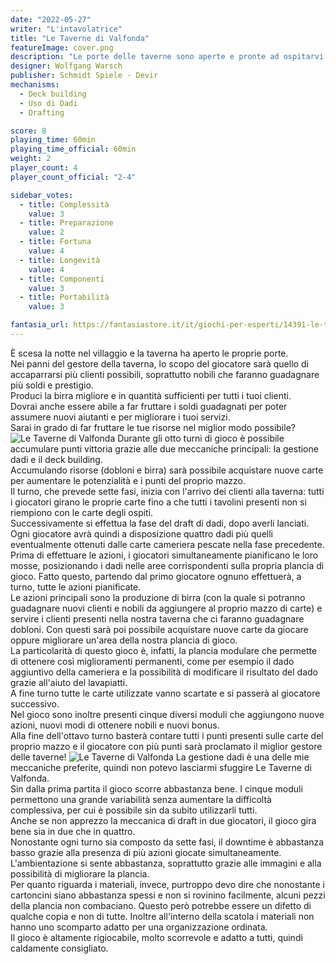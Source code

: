 ```yaml
---
date: "2022-05-27"
writer: "L'intavolatrice"
title: "Le Taverne di Valfonda"
featureImage: cover.png
description: "Le porte delle taverne sono aperte e pronte ad ospitarvi!"
designer: Wolfgang Warsch
publisher: Schmidt Spiele - Devir
mechanisms:
  - Deck building
  - Uso di Dadi
  - Drafting

score: 8
playing_time: 60min
playing_time_official: 60min
weight: 2
player_count: 4
player_count_official: "2-4"

sidebar_votes:
  - title: Complessità
    value: 3
  - title: Preparazione
    value: 2
  - title: Fortuna
    value: 4
  - title: Longevità
    value: 4
  - title: Componenti
    value: 3
  - title: Portabilità
    value: 3

fantasia_url: https://fantasiastore.it/it/giochi-per-esperti/14391-le-taverne-di-valfonda-ita.html
---
```


<Setting>
  È scesa la notte nel villaggio e la taverna ha aperto le proprie porte.
  <br />
  Nei panni del gestore della taverna, lo scopo del giocatore sarà quello di
  accaparrarsi più clienti possibili, soprattutto nobili che faranno guadagnare
  più soldi e prestigio.
  <br />
  Produci la birra migliore e in quantità sufficienti per tutti i tuoi clienti.
  <br />
  Dovrai anche essere abile a far fruttare i soldi guadagnati per poter assumere
  nuovi aiutanti e per migliorare i tuoi servizi.
  <br />
  Sarai in grado di far fruttare le tue risorse nel miglior modo possibile?
</Setting>

<img src="./game1.jpg" alt="Le Taverne di Valfonda" />

<Rules>
  Durante gli otto turni di gioco è possibile accumulare punti vittoria grazie
  alle due meccaniche principali: la gestione dadi e il deck building.
  <br />
  Accumulando risorse (dobloni e birra) sarà possibile acquistare nuove carte
  per aumentare le potenzialità e i punti del proprio mazzo.
  <br />
  Il turno, che prevede sette fasi, inizia con l'arrivo dei clienti alla
  taverna: tutti i giocatori girano le proprie carte fino a che tutti i tavolini
  presenti non si riempiono con le carte degli ospiti.
  <br />
  Successivamente si effettua la fase del draft di dadi, dopo averli lanciati.
  Ogni giocatore avrà quindi a disposizione quattro dadi più quelli
  eventualmente ottenuti dalle carte cameriera pescate nella fase precedente.
  <br />
  Prima di effettuare le azioni, i giocatori simultaneamente pianificano le loro
  mosse, posizionando i dadi nelle aree corrispondenti sulla propria plancia di
  gioco. Fatto questo, partendo dal primo giocatore ognuno effettuerà, a turno,
  tutte le azioni pianificate.
  <br />
  Le azioni principali sono la produzione di birra (con la quale si potranno
  guadagnare nuovi clienti e nobili da aggiungere al proprio mazzo di carte) e
  servire i clienti presenti nella nostra taverna che ci faranno guadagnare
  dobloni. Con questi sarà poi possibile acquistare nuove carte da giocare
  oppure migliorare un'area della nostra plancia di gioco.
  <br />
  La particolarità di questo gioco è, infatti, la plancia modulare che permette
  di ottenere così miglioramenti permanenti, come per esempio il dado aggiuntivo
  della cameriera e la possibilità di modificare il risultato del dado grazie
  all'aiuto del lavapiatti.
  <br />
  A fine turno tutte le carte utilizzate vanno scartate e si passerà al
  giocatore successivo.
  <br />
  Nel gioco sono inoltre presenti cinque diversi moduli che aggiungono nuove
  azioni, nuovi modi di ottenere nobili e nuovi bonus.
  <br />
  Alla fine dell'ottavo turno basterà contare tutti i punti presenti sulle carte
  del proprio mazzo e il giocatore con più punti sarà proclamato il miglior
  gestore delle taverne!
</Rules>

<img src="./game2.jpg" alt="Le Taverne di Valfonda" />

<Feedback>
  La gestione dadi è una delle mie meccaniche preferite, quindi non potevo
  lasciarmi sfuggire Le Taverne di Valfonda.
  <br />
  Sin dalla prima partita il gioco scorre abbastanza bene. I cinque moduli
  permettono una grande variabilità senza aumentare la difficoltà complessiva,
  per cui è possibile sin da subito utilizzarli tutti.
  <br />
  Anche se non apprezzo la meccanica di draft in due giocatori, il gioco gira
  bene sia in due che in quattro.
  <br />
  Nonostante ogni turno sia composto da sette fasi, il downtime è abbastanza
  basso grazie alla presenza di più azioni giocate simultaneamente.
  <br />
  L'ambientazione si sente abbastanza, soprattutto grazie alle immagini e alla
  possibilità di migliorare la plancia.
  <br />
  Per quanto riguarda i materiali, invece, purtroppo devo dire che nonostante i
  cartoncini siano abbastanza spessi e non si rovinino facilmente, alcuni pezzi
  della plancia non combaciano. Questo però potrebbe essere un difetto di
  qualche copia e non di tutte. Inoltre all'interno della scatola i materiali
  non hanno uno scomparto adatto per una organizzazione ordinata.
  <br />
  Il gioco è altamente rigiocabile, molto scorrevole e adatto a tutti, quindi
  caldamente consigliato.
</Feedback>
